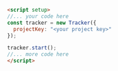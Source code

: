 
```html
<script setup>
//... your code here
const tracker = new Tracker({
  projectKey: "<your project key>"
});

tracker.start();
//... more code here
</script>
```
